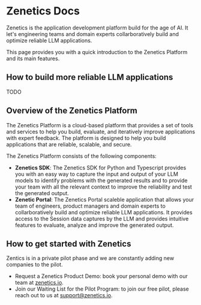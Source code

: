 # Zenetics Docs

Zenetics is the application development platform build for the age of AI. It let's engineering teams and domain experts collarboratively build and optimize reliable LLM applications.

This page provides you with a quick introduction to the Zenetics Platform and its main features.

## How to build more reliable LLM applications

TODO

## Overview of the Zenetics Platform

The Zenetics Platform is a cloud-based platform that provides a set of tools and services to help you build, evaluate, and iteratively improve applications with expert feedback. The platform is designed to help you build applications that are reliable, scalable, and secure.

The Zenetics Platform consists of the following components:
* **Zenetics SDK**: The Zenetics SDK for Python and Typescript provides you with an easy way to capture the input and output of your LLM models to identify problems with the generated results and to provide your team with all the relevant context to improve the reliability and test the generated output.
* **Zenetic Portal**: The Zenetics Portal scaleble application that allows your team of engineers, product managers and domain experts to collarboratively build and optimize reliable LLM applications. It provides access to the Session data captures by the LLM and provides intuitive features to evaluate, analyze and improve the generated output.


## How to get started with Zenetics

Zentics is in a private pilot phase and we are constantly adding new companies to the pilot. 

* Request a Zenetics Product Demo: book your personal demo with our team at [zenetics.io](https://www.zenetics.io/contact).
* Join our Waiting List for the Pilot Program: to join our free pilot, please reach out to us at support@zenetics.io. 
